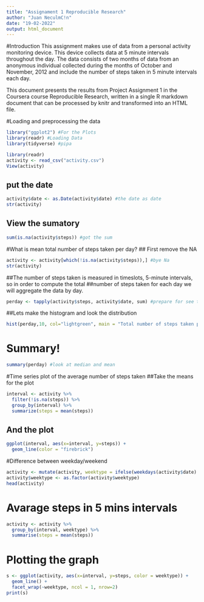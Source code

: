 ```yaml
---
title: "Assignament 1 Reproducible Research"
author: "Juan NeculmC!n"
date: "19-02-2022"
output: html_document
---
```


#Introduction
This assignment makes use of data from a personal activity monitoring device. This device collects data at 5 minute intervals throughout the day. The data consists of two months of data from an anonymous individual collected during the months of October and November, 2012 and include the number of steps taken in 5 minute intervals each day.

This document presents the results from Project Assignment 1 in the Coursera course Reproducible Research, written in a single R markdown document that can be processed by knitr and transformed into an HTML file.

#Loading and preprocessing the data

```r
library("ggplot2") #For the Plots
library(readr) #Loading Data
library(tidyverse) #pipa

```

```r
library(readr)
activity <- read_csv("activity.csv")
View(activity)
```


## put the date 
```r
activity$date <- as.Date(activity$date) #the date as date
str(activity)
```

## View the sumatory 
```r
sum(is.na(activity$steps)) #got the sum
```

#What is mean total number of steps taken per day?
## First remove the NA
```r
activity <- activity[which(!is.na(activity$steps)),] #bye Na
str(activity)

```

##The number of steps taken is measured in timeslots, 5-minute intervals, so in order to compute the total ##number of steps taken for each day we will aggregate the data by day.
```r
perday <- tapply(activity$steps, activity$date, sum) #prepare for see the distribution

```

##Lets make the histogram and look the distribution
```r
hist(perday,10, col="lightgreen", main = "Total number of steps taken per day", xlab = "")


```

# Summary! 
```r
summary(perday) #look at median and mean
```

#Time series plot of the average number of steps taken
##Take the means for the plot
```r
interval <- activity %>%
  filter(!is.na(steps)) %>%
  group_by(interval) %>%
  summarize(steps = mean(steps))
```

## And the plot
```r
ggplot(interval, aes(x=interval, y=steps)) +
  geom_line(color = "firebrick") 
```

#Difference between weekday/weekend 
```r
activity <- mutate(activity, weektype = ifelse(weekdays(activity$date) == "Saturday" | weekdays(activity$date) == "Sunday", "weekend", "weekday"))
activity$weektype <- as.factor(activity$weektype)
head(activity)
```


# Avarage steps in 5 mins intervals

```r
activity <- activity %>%
  group_by(interval, weektype) %>%
  summarise(steps = mean(steps))

```

# Plotting the graph
```r
s <- ggplot(activity, aes(x=interval, y=steps, color = weektype)) +
  geom_line() +
  facet_wrap(~weektype, ncol = 1, nrow=2)
print(s)
```



